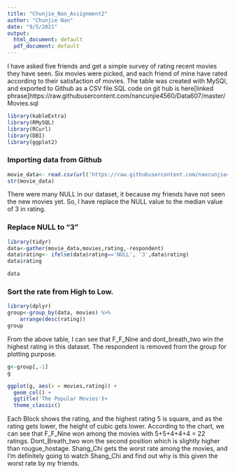 ```yaml
---
title: "Chunjie_Nan_Assignment2"
author: "Chunjie Nan"
date: "9/5/2021"
output:
  html_document: default
  pdf_document: default
---
```





I have asked five friends and get a simple survey of rating recent movies they have seen. Six movies were picked, and each friend of mine have rated according to their satisfaction of movies. The table was created with MySQl, and exported to Github as a CSV file.SQL code on git hub is here[linked phrase]https://raw.githubusercontent.com/nancunjie4560/Data607/master/Movies.sql


```r
library(kableExtra)
library(RMySQL)
library(RCurl)
library(DBI)
library(ggplot2)
```


### Importing data from Github
```r
movie_data<- read.csv(url('https://raw.githubusercontent.com/nancunjie4560/Data607/master/Movies.csv'))
str(movie_data)
```

There were many NULL in our dataset, it because my friends have not seen the new movies yet. So, I have replace the NULL value to the median value of 3 in rating.


### Replace NULL to "3"
```r
library(tidyr)
data<-gather(movie_data,movies,rating,-respondent)
data$rating<- ifelse(data$rating=='NULL', '3',data$rating)
data$rating

data
```


### Sort the rate from High to Low.
```r
library(dplyr)
group<-group_by(data, movies) %>%
    arrange(desc(rating))
group
```
From the above table, I can see that F_F_Nine and dont_breath_two win the highest rating in this dataset.
The respondent is removed from the group for plotting purpose.
```r
g<-group[,-1]
g

```


```r
ggplot(g, aes(x = movies,rating)) +
  geom_col() +
  ggtitle('The Popular Movies')+
  theme_classic()
```

Each Block shows the rating, and the highest rating 5 is square, and as the rating gets lower, the height of cubic gets lower.
According to the chart, we can see that F_F_Nine won among the movies with 5+5+4+4+4 = 22 ratings. Dont_Breath_two won the second position which is slightly higher than rougue_hostage. Shang_Chi gets the worst rate among the movies, and I'm definitely going to watch Shang_Chi and find out why is this given the worst rate by my friends. 

